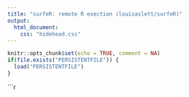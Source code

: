 ```yaml
---
title: "surfeR: remote R exection (louisaslett/surfeR)"
output:
  html_document:
    css: "hidehead.css"
---
```


```r
knitr::opts_chunk$set(echo = TRUE, comment = NA)
if(file.exists("PERSISTENTFILE")) {
  load("PERSISTENTFILE")
}
```

<!-- Persistent -->
```r
